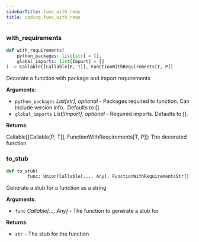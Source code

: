 ```yaml
---
sidebarTitle: func_with_reqs
title: coding.func_with_reqs
---
```


### with\_requirements

```python
def with_requirements(
    python_packages: list[str] = [],
    global_imports: list[Import] = []
) -> Callable[[Callable[P, T]], FunctionWithRequirements[T, P]]
```

Decorate a function with package and import requirements

**Arguments**:

- `python_packages` _List[str], optional_ - Packages required to function. Can include version info.. Defaults to [].
- `global_imports` _List[Import], optional_ - Required imports. Defaults to [].
  

**Returns**:

  Callable[[Callable[P, T]], FunctionWithRequirements[T, P]]: The decorated function

### to\_stub

```python
def to_stub(
        func: Union[Callable[..., Any], FunctionWithRequirementsStr]) -> str
```

Generate a stub for a function as a string

**Arguments**:

- `func` _Callable[..., Any]_ - The function to generate a stub for
  

**Returns**:

- `str` - The stub for the function

